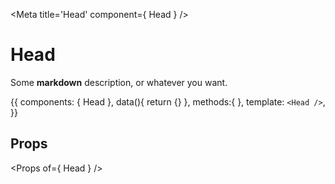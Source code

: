 

<Meta title='Head' component={
  Head
} />

# Head

Some **markdown** description, or whatever you want.

<Story name='basic' height='auto'>{{
  components: {
    Head
  },
  data(){
    return {}
  },
  methods:{
  },
  template: `
    <Head />
  `,
}}</Story>


## Props

<Props of={
  Head
} />